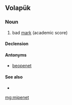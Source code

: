 ==Volapük==

===Noun===
{{vo-noun}}

# bad [[mark]] (academic score)

====Declension====
{{vo-decl-noun}}

====Antonyms====
* [[beopenet]]

====See also====
* {{l|vo|penet}}

[[mg:mipenet]]